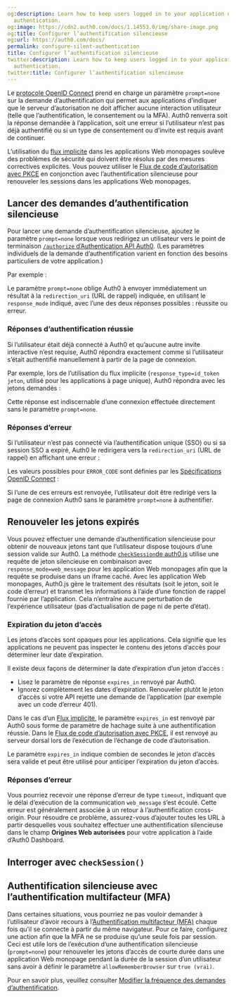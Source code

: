 ```yaml
---
og:description: Learn how to keep users logged in to your application using silent
  authentication.
og:image: https://cdn2.auth0.com/docs/1.14553.0/img/share-image.png
og:title: Configurer l’authentification silencieuse
og:url: https://auth0.com/docs/
permalink: configure-silent-authentication
title: Configurer l’authentification silencieuse
twitter:description: Learn how to keep users logged in to your application using silent
  authentication.
twitter:title: Configurer l’authentification silencieuse
---
```


Le [protocole OpenID Connect](/protocols/openid-connect-protocol) prend en charge un paramètre `prompt=none` sur la demande d’authentification qui permet aux applications d’indiquer que le serveur d’autorisation ne doit afficher aucune interaction utilisateur (telle que l’authentification, le consentement ou la MFA). Auth0 renverra soit la réponse demandée à l’application, soit une erreur si l’utilisateur n’est pas déjà authentifié ou si un type de consentement ou d’invite est requis avant de continuer.

L’utilisation du [flux implicite](/login/flows/implicit-flow-with-form-post) dans les applications Web monopages soulève des problèmes de sécurité qui doivent être résolus par des mesures correctives explicites. Vous pouvez utiliser le [Flux de code d’autorisation avec PKCE](/login/flows/authorization-code-flow-with-proof-key-for-code-exchange-pkce) en conjonction avec l’authentification silencieuse pour renouveler les sessions dans les applications Web monopages.



## Lancer des demandes d’authentification silencieuse

Pour lancer une demande d’authentification silencieuse, ajoutez le paramètre `prompt=none` lorsque vous redirigez un utilisateur vers le point de terminaison [`/authorize` d’Authentication API Auth0](/api/authentication#authorize-application). (Les paramètres individuels de la demande d’authentification varient en fonction des besoins particuliers de votre application.)

Par exemple :



Le paramètre `prompt=none` oblige Auth0 à envoyer immédiatement un résultat à la `redirection_uri` (URL de rappel) indiquée, en utilisant le `response_mode` indiqué, avec l’une des deux réponses possibles : réussite ou erreur.



### Réponses d’authentification réussie

Si l’utilisateur était déjà connecté à Auth0 et qu’aucune autre invite interactive n’est requise, Auth0 répondra exactement comme si l’utilisateur s’était authentifié manuellement à partir de la page de connexion.

Par exemple, lors de l’utilisation du flux implicite (`response_type=id_token jeton`, utilisé pour les applications à page unique), Auth0 répondra avec les jetons demandés :



Cette réponse est indiscernable d’une connexion effectuée directement sans le paramètre `prompt=none`.

### Réponses d’erreur

Si l’utilisateur n’est pas connecté via l’authentification unique (SSO) ou si sa session SSO a expiré, Auth0 le redirigera vers la `redirection_uri` (URL de rappel) en affichant une erreur :



Les valeurs possibles pour `ERROR_CODE` sont définies par les [Spécifications OpenID Connect](https://openid.net/specs/openid-connect-core-1_0.html#AuthError) :



Si l’une de ces erreurs est renvoyée, l’utilisateur doit être redirigé vers la page de connexion Auth0 sans le paramètre `prompt=none` à authentifier.

## Renouveler les jetons expirés

Vous pouvez effectuer une demande d’authentification silencieuse pour obtenir de nouveaux jetons tant que l’utilisateur dispose toujours d’une session valide sur Auth0. La méthode [`checkSession`](/libraries/auth0js)[de auth0.js](/libraries/auth0js) utilise une requête de jeton silencieuse en combinaison avec `response_mode=web_message` pour les application Web monopages afin que la requête se produise dans un iframe caché. Avec les application Web monopages, Auth0.js gère le traitement des résultats (soit le jeton, soit le code d’erreur) et transmet les informations à l’aide d’une fonction de rappel fournie par l’application. Cela n’entraîne aucune perturbation de l’expérience utilisateur (pas d’actualisation de page ni de perte d’état).



### Expiration du jeton d’accès

Les jetons d’accès sont opaques pour les applications. Cela signifie que les applications ne peuvent pas inspecter le contenu des jetons d’accès pour déterminer leur date d’expiration.

Il existe deux façons de déterminer la date d’expiration d’un jeton d’accès :

* Lisez le paramètre de réponse `expires_in` renvoyé par Auth0.
* Ignorez complètement les dates d’expiration. Renouveler plutôt le jeton d’accès si votre API rejette une demande de l’application (par exemple avec un code d’erreur 401).

Dans le cas d’un [Flux implicite](/login/flows/implicit-flow-with-form-post), le paramètre `expires_in` est renvoyé par Auth0 sous forme de paramètre de hachage suite à une authentification réussie. Dans le [Flux de code d’autorisation avec PKCE](/login/flows/authorization-code-flow-with-proof-key-for-code-exchange-pkce), il est renvoyé au serveur dorsal lors de l’exécution de l’échange de code d’autorisation.

Le paramètre `expires_in` indique combien de secondes le jeton d’accès sera valide et peut être utilisé pour anticiper l’expiration du jeton d’accès.

### Réponses d’erreur

Vous pourriez recevoir une réponse d’erreur de type `timeout`, indiquant  que le délai d’exécution de la communication `web_message` s’est écoulé. Cette erreur est généralement associée à un retour à l’authentification cross-origin. Pour résoudre ce problème, assurez-vous d’ajouter toutes les URL à partir desquelles vous souhaitez effectuer une authentification silencieuse dans le champ **Origines Web autorisées** pour votre application à l’aide d’Auth0 Dashboard.

## Interroger avec `checkSession()`



## Authentification silencieuse avec l’authentification multifacteur (MFA)

Dans certaines situations, vous pourriez ne pas vouloir demander à l’utilisateur d’avoir recours à l’[Authentification multifacteur (MFA)](/mfa) chaque fois qu’il se connecte à partir du même navigateur. Pour ce faire, configurez une action afin que la MFA ne se produise qu’une seule fois par session. Ceci est utile lors de l’exécution d’une authentification silencieuse (`prompt=none`) pour renouveler les jetons d’accès de courte durée dans une application Web monopage pendant la durée de la session d’un utilisateur sans avoir à définir le paramètre `allowRememberBrowser` sur `true (vrai)`.



Pour en savoir plus, veuillez consulter [Modifier la fréquence des demandes d’authentification](/mfa/customize-mfa-user-pages).